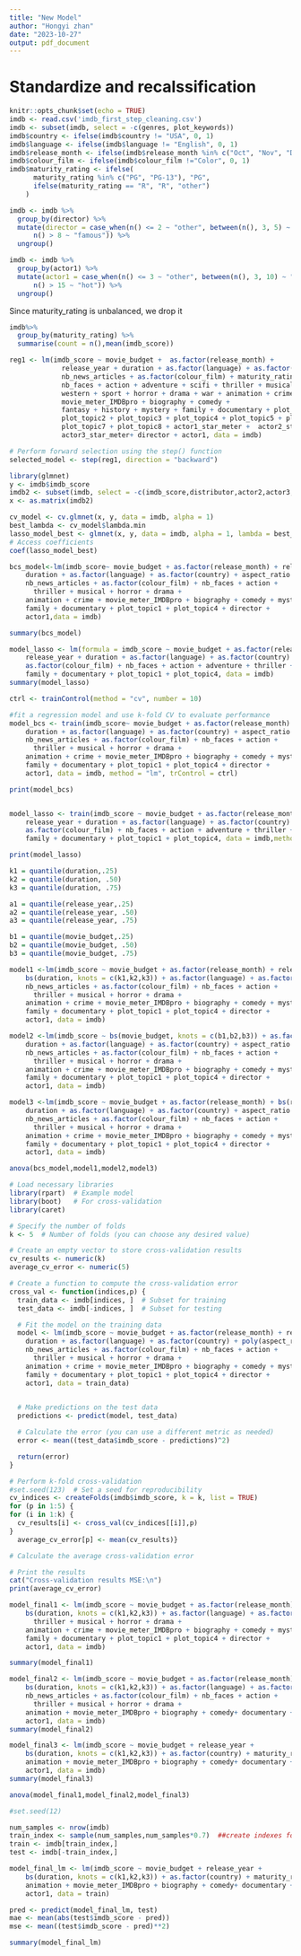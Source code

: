 ```yaml
---
title: "New Model"
author: "Hongyi zhan"
date: "2023-10-27"
output: pdf_document
---
```


# Standardize and recalssification

```r
knitr::opts_chunk$set(echo = TRUE)
imdb <- read.csv('imdb_first_step_cleaning.csv')
imdb <- subset(imdb, select = -c(genres, plot_keywords))
imdb$country <- ifelse(imdb$country != "USA", 0, 1)
imdb$language <- ifelse(imdb$language != "English", 0, 1)
imdb$release_month <- ifelse(imdb$release_month %in% c("Oct", "Nov", "Dec"), 0, 1)
imdb$colour_film <- ifelse(imdb$colour_film !="Color", 0, 1)
imdb$maturity_rating <- ifelse(
      maturity_rating %in% c("PG", "PG-13"), "PG",
      ifelse(maturity_rating == "R", "R", "other")
    )

imdb <- imdb %>%
  group_by(director) %>%
  mutate(director = case_when(n() <= 2 ~ "other", between(n(), 3, 5) ~ "medium",between(n(), 5, 8) ~ "medium_plus",
      n() > 8 ~ "famous")) %>%
  ungroup()

imdb <- imdb %>%
  group_by(actor1) %>%
  mutate(actor1 = case_when(n() <= 3 ~ "other", between(n(), 3, 10) ~ "medium", between(n(), 10, 15) ~ "medium_plus",
      n() > 15 ~ "hot")) %>%
  ungroup()

```

Since maturity_rating is unbalanced, we drop it 

```r
imdb%>%
  group_by(maturity_rating) %>%
  summarise(count = n(),mean(imdb_score))
```


```r
reg1 <- lm(imdb_score ~ movie_budget +  as.factor(release_month) +
             release_year + duration + as.factor(language) + as.factor(country) + aspect_ratio +
             nb_news_articles + as.factor(colour_film) + maturity_rating +
             nb_faces + action + adventure + scifi + thriller + musical + romance +
             western + sport + horror + drama + war + animation + crime +
             movie_meter_IMDBpro + biography + comedy + 
             fantasy + history + mystery + family + documentary + plot_topic1 +
             plot_topic2 + plot_topic3 + plot_topic4 + plot_topic5 + plot_topic6 +
             plot_topic7 + plot_topic8 + actor1_star_meter +  actor2_star_meter +
             actor3_star_meter+ director + actor1, data = imdb)

# Perform forward selection using the step() function
selected_model <- step(reg1, direction = "backward")
```

```r
library(glmnet)
y <- imdb$imdb_score
imdb2 <- subset(imdb, select = -c(imdb_score,distributor,actor2,actor3,cinematographer,production_company))
x <- as.matrix(imdb2)

cv_model <- cv.glmnet(x, y, data = imdb, alpha = 1)
best_lambda <- cv_model$lambda.min
lasso_model_best <- glmnet(x, y, data = imdb, alpha = 1, lambda = best_lambda)
# Access coefficients
coef(lasso_model_best)
```


```r
bcs_model<-lm(imdb_score~ movie_budget + as.factor(release_month) + release_year + 
    duration + as.factor(language) + as.factor(country) + aspect_ratio + maturity_rating +
    nb_news_articles + as.factor(colour_film) + nb_faces + action + 
      thriller + musical + horror + drama + 
    animation + crime + movie_meter_IMDBpro + biography + comedy + mystery +
    family + documentary + plot_topic1 + plot_topic4 + director + 
    actor1,data = imdb)

summary(bcs_model)

model_lasso <- lm(formula = imdb_score ~ movie_budget + as.factor(release_month) + 
    release_year + duration + as.factor(language) + as.factor(country) + aspect_ratio + nb_news_articles + actor2_star_meter + actor1_star_meter +
    as.factor(colour_film) + nb_faces + action + adventure + thriller + musical + romance + western + sport + horror + drama + animation + crime + movie_meter_IMDBpro + biography + comedy  + mystery + history+ 
    family + documentary + plot_topic1 + plot_topic4, data = imdb)
summary(model_lasso)
```


```r
ctrl <- trainControl(method = "cv", number = 10)

#fit a regression model and use k-fold CV to evaluate performance
model_bcs <- train(imdb_score~ movie_budget + as.factor(release_month) + release_year + 
    duration + as.factor(language) + as.factor(country) + aspect_ratio + maturity_rating +
    nb_news_articles + as.factor(colour_film) + nb_faces + action + 
      thriller + musical + horror + drama + 
    animation + crime + movie_meter_IMDBpro + biography + comedy + mystery +
    family + documentary + plot_topic1 + plot_topic4 + director + 
    actor1, data = imdb, method = "lm", trControl = ctrl)

print(model_bcs)


model_lasso <- train(imdb_score ~ movie_budget + as.factor(release_month) + 
    release_year + duration + as.factor(language) + as.factor(country) + aspect_ratio + nb_news_articles + actor2_star_meter + actor1_star_meter +
    as.factor(colour_film) + nb_faces + action + adventure + thriller + musical + romance + western + sport + horror + drama + animation + crime + movie_meter_IMDBpro + biography + comedy  + mystery + history+ 
    family + documentary + plot_topic1 + plot_topic4, data = imdb,method = "lm", trControl = ctrl)

print(model_lasso)
```

```r
k1 = quantile(duration,.25)
k2 = quantile(duration, .50)
k3 = quantile(duration, .75)

a1 = quantile(release_year,.25)
a2 = quantile(release_year, .50)
a3 = quantile(release_year, .75)

b1 = quantile(movie_budget,.25)
b2 = quantile(movie_budget, .50)
b3 = quantile(movie_budget, .75)

model1 <-lm(imdb_score ~ movie_budget + as.factor(release_month) + release_year + 
    bs(duration, knots = c(k1,k2,k3)) + as.factor(language) + as.factor(country) + aspect_ratio + maturity_rating +
    nb_news_articles + as.factor(colour_film) + nb_faces + action + 
      thriller + musical + horror + drama + 
    animation + crime + movie_meter_IMDBpro + biography + comedy + mystery +
    family + documentary + plot_topic1 + plot_topic4 + director + 
    actor1, data = imdb)

model2 <-lm(imdb_score ~ bs(movie_budget, knots = c(b1,b2,b3)) + as.factor(release_month) + release_year + 
    duration + as.factor(language) + as.factor(country) + aspect_ratio + maturity_rating +
    nb_news_articles + as.factor(colour_film) + nb_faces + action + 
      thriller + musical + horror + drama + 
    animation + crime + movie_meter_IMDBpro + biography + comedy + mystery +
    family + documentary + plot_topic1 + plot_topic4 + director + 
    actor1, data = imdb)

model3 <-lm(imdb_score ~ movie_budget + as.factor(release_month) + bs(release_year, knots = c(a1,a2,a3)) + 
    duration + as.factor(language) + as.factor(country) + aspect_ratio + maturity_rating +
    nb_news_articles + as.factor(colour_film) + nb_faces + action + 
      thriller + musical + horror + drama + 
    animation + crime + movie_meter_IMDBpro + biography + comedy + mystery +
    family + documentary + plot_topic1 + plot_topic4 + director + 
    actor1, data = imdb)

anova(bcs_model,model1,model2,model3)
```


```r
# Load necessary libraries
library(rpart)  # Example model
library(boot)   # For cross-validation
library(caret)

# Specify the number of folds
k <- 5  # Number of folds (you can choose any desired value)

# Create an empty vector to store cross-validation results
cv_results <- numeric(k)
average_cv_error <- numeric(5)

# Create a function to compute the cross-validation error
cross_val <- function(indices,p) {
  train_data <- imdb[indices, ]  # Subset for training
  test_data <- imdb[-indices, ]  # Subset for testing

  # Fit the model on the training data
  model <- lm(imdb_score ~ movie_budget + as.factor(release_month) + release_year + 
    duration + as.factor(language) + as.factor(country) + poly(aspect_ratio,p,raw = TRUE) + maturity_rating +
    nb_news_articles + as.factor(colour_film) + nb_faces + action + 
      thriller + musical + horror + drama + 
    animation + crime + movie_meter_IMDBpro + biography + comedy + mystery +
    family + documentary + plot_topic1 + plot_topic4 + director + 
    actor1, data = train_data)

  
  # Make predictions on the test data
  predictions <- predict(model, test_data)

  # Calculate the error (you can use a different metric as needed)
  error <- mean((test_data$imdb_score - predictions)^2)

  return(error)
}

# Perform k-fold cross-validation
#set.seed(123)  # Set a seed for reproducibility
cv_indices <- createFolds(imdb$imdb_score, k = k, list = TRUE)
for (p in 1:5) {
for (i in 1:k) {
  cv_results[i] <- cross_val(cv_indices[[i]],p)
}
  average_cv_error[p] <- mean(cv_results)}

# Calculate the average cross-validation error

# Print the results
cat("Cross-validation results MSE:\n")
print(average_cv_error)

```


```r
model_final1 <- lm(imdb_score ~ movie_budget + as.factor(release_month) + release_year + 
    bs(duration, knots = c(k1,k2,k3)) + as.factor(language) + as.factor(country) + aspect_ratio + maturity_rating + nb_news_articles + as.factor(colour_film) + nb_faces + action + 
      thriller + musical + horror + drama + 
    animation + crime + movie_meter_IMDBpro + biography + comedy + mystery +
    family + documentary + plot_topic1 + plot_topic4 + director + 
    actor1, data = imdb)

summary(model_final1)

model_final2 <- lm(imdb_score ~ movie_budget + as.factor(release_month) + release_year + 
    bs(duration, knots = c(k1,k2,k3)) + as.factor(language) + as.factor(country) + aspect_ratio + maturity_rating +
    nb_news_articles + as.factor(colour_film) + nb_faces + action + 
      thriller + musical + horror + drama + 
    animation + movie_meter_IMDBpro + biography + comedy+ documentary + plot_topic1 + plot_topic4 + director + 
    actor1, data = imdb)
summary(model_final2)

model_final3 <- lm(imdb_score ~ movie_budget + release_year + 
    bs(duration, knots = c(k1,k2,k3)) + as.factor(country) + maturity_rating + nb_news_articles + nb_faces + action + thriller + musical + horror + drama + 
    animation + movie_meter_IMDBpro + biography + comedy+ documentary + director + 
    actor1, data = imdb)
summary(model_final3)

anova(model_final1,model_final2,model_final3)

```

```r
#set.seed(12)

num_samples <- nrow(imdb)
train_index <- sample(num_samples,num_samples*0.7)  ##create indexes for my training data
train <- imdb[train_index,]
test <- imdb[-train_index,]

model_final_lm <- lm(imdb_score ~ movie_budget + release_year + 
    bs(duration, knots = c(k1,k2,k3)) + as.factor(country) + maturity_rating + nb_news_articles + nb_faces + action + thriller + horror + drama + 
    animation + movie_meter_IMDBpro + biography + comedy+ documentary + director + 
    actor1, data = train)

pred <- predict(model_final_lm, test)
mae <- mean(abs(test$imdb_score - pred))
mse <- mean((test$imdb_score - pred)**2)

summary(model_final_lm)
```
